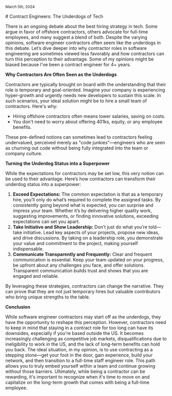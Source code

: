 <p>
  <small>March 5th, 2024</small>
</p>
# Contract Engineers: The Underdogs of Tech

There is an ongoing debate about the best hiring strategy in tech. Some argue in favor of offshore contractors, others advocate for full-time employees, and many suggest a blend of both. Despite the varying opinions, software engineer contractors often seem like the underdogs in this debate. Let’s dive deeper into why contractor roles in software engineering are sometimes viewed less favorably and how contractors can turn this perception to their advantage.
Some of my opinions might be biased because I've been a contract engineer for 4+ years.

**Why Contractors Are Often Seen as the Underdogs**

Contractors are typically brought on board with the understanding that their role is temporary and goal-oriented. Imagine your company is experiencing hyper-growth and urgently needs new developers to sustain this scale. In such scenarios, your ideal solution might be to hire a small team of contractors. Here's why:

- Hiring offshore contractors often means lower salaries, saving on costs.
- You don't need to worry about offering 401ks, equity, or any employee benefits.

These pre-defined notions can sometimes lead to contractors feeling undervalued, perceived merely as "code junkies"—engineers who are seen as churning out code without being fully integrated into the team or company culture.

**Turning the Underdog Status into a Superpower**

While the expectations for contractors may be set low, this very notion can be used to their advantage. Here’s how contractors can transform their underdog status into a superpower:

1. **Exceed Expectations:** The common expectation is that as a temporary hire, you’ll only do what’s required to complete the assigned tasks. By consistently going beyond what is expected, you can surprise and impress your team. Whether it’s by delivering higher quality work, suggesting improvements, or finding innovative solutions, exceeding expectations can set you apart.
2. **Take Initiative and Show Leadership:** Don’t just do what you’re told—take initiative. Lead key aspects of your projects, propose new ideas, and drive discussions. By taking on a leadership role, you demonstrate your value and commitment to the project, making yourself indispensable.
3. **Communicate Transparently and Frequently:** Clear and frequent communication is essential. Keep your team updated on your progress, be upfront about any challenges you face, and offer solutions. Transparent communication builds trust and shows that you are engaged and reliable.

By leveraging these strategies, contractors can change the narrative. They can prove that they are not just temporary hires but valuable contributors who bring unique strengths to the table.

**Conclusion**

While software engineer contractors may start off as the underdogs, they have the opportunity to reshape this perception. However, contractors need to keep in mind that staying in a contract role for too long can have its downsides, especially if you're based outside the US. It becomes increasingly challenging as competitive job markets, disqualifications due to ineligibility to work in the US, and the lack of long-term benefits can hold you back. The ideal situation, in my opinion, is to use contracting as a stepping stone—get your foot in the door, gain experience, build your network, and then transition to a full-time staff engineer role. This path allows you to truly embed yourself within a team and continue growing without those barriers. Ultimately, while being a contractor can be rewarding, it's important to recognize when it's time to move on and capitalize on the long-term growth that comes with being a full-time employee.

